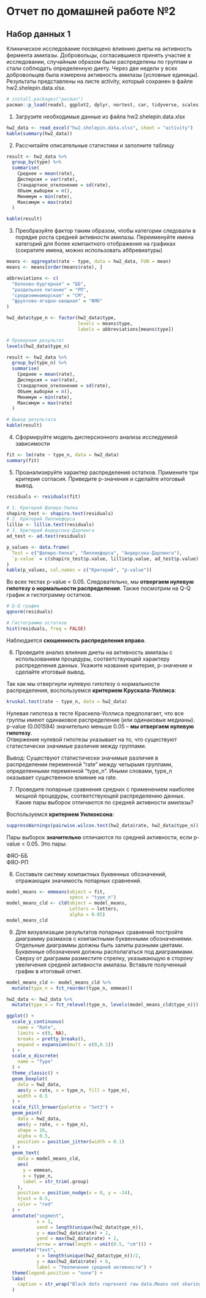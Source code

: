 # Отчет по домашней работе №2

## Набор данных 1

Клиническое исследование посвящено влиянию диеты на активность фермента амилазы. Добровольцы, согласившиеся принять участие в исследовании, случайным образом были распределены по группам и стали соблюдать определенную диету. Через две недели у всех добровольцев была измерена активность амилазы (условные единицы). Результаты представлены на листе activity, который сохранен в файле hw2.shelepin.data.xlsx.

```r
# install.packages("pacman")
pacman::p_load(readxl, ggplot2, dplyr, nortest, car, tidyverse, scales, emmeans, multcomp, multcompView, gtsummary, knitr)
```

1. Загрузите необходимые данные из файла hw2.shelepin.data.xlsx

```r
hw2_data <- read_excel("hw2.shelepin.data.xlsx", sheet = "activity")
kable(summary(hw2_data))
```

2. Рассчитайте описательные статистики и заполните таблицу

```r
result <- hw2_data %>%
  group_by(type) %>%
  summarise(
    Среднее = mean(rate),
    Дисперсия = var(rate),
    Стандартное_отклонение = sd(rate),
    Объем_выборки = n(),
    Минимум = min(rate),
    Максимум = max(rate)
  )

kable(result)
```

3. Преобразуйте фактор таким образом, чтобы категории следовали в порядке роста средней активности амилазы. Переименуйте имена категорий для более компактного отображения на графиках (сократите имена, можно использовать аббревиатуры)

```r
means <- aggregate(rate ~ type, data = hw2_data, FUN = mean)
means <- means[order(means$rate), ]

abbreviations <- c(
  "белково-бургерная" = "ББ",
  "раздельное питание" = "РП",
  "средиземноморская" = "СМ",
  "фруктово-ягодно-овощная" = "ФЯО"
)

hw2_data$type_n <- factor(hw2_data$type, 
                          levels = means$type,
                          labels = abbreviations[means$type])

# Проверяем результат
levels(hw2_data$type_n)
```

```r
result <- hw2_data %>%
  group_by(type_n) %>%
  summarise(
    Среднее = mean(rate),
    Дисперсия = var(rate),
    Стандартное_отклонение = sd(rate),
    Объем_выборки = n(),
    Минимум = min(rate),
    Максимум = max(rate)
  )

# Вывод результата
kable(result)
```

4. Сформируйте модель дисперсионного анализа исследуемой зависимости

```r
fit <- lm(rate ~ type_n, data = hw2_data)
summary(fit)
```
5. Проанализируйте характер распределения остатков. Примените три критерия согласия. Приведите p-значения и сделайте итоговый вывод.

```r
residuals <- residuals(fit)

# 1. Критерий Шапиро-Уилка
shapiro_test <- shapiro.test(residuals)
# 2. Критерий Лиллиефорса
lillie <- lillie.test(residuals)
# 3. Критерий Андерсона-Дарлинга
ad_test <- ad.test(residuals)
```

```r
p_values <- data.frame(
  Test = c("Шапиро-Уилка", "Лиллиефорса", "Андерсона-Дарлинга"),
  `p-value` = c(shapiro_test$p.value, lillie$p.value, ad_test$p.value)
)
kable(p_values, col.names = c("Критерий", "p-value"))
```

Во всех тестах p-value < 0.05. Следовательно, мы **отвергаем нулевую гипотезу о нормальности распределения**.
Также посмотрим на Q-Q график и гистограмму остатков.

```r
# Q-Q график
qqnorm(residuals)
```

```r
# Гистограмма остатков
hist(residuals, freq = FALSE)
```
Наблюдается **скошенность распределения вправо**.

6. Проведите анализ влияния диеты на активность амилазы с использованием процедуры, соответствующей характеру распределения данных. Укажите название критерия, p-значение и сделайте итоговый вывод.

Так как мы отвергнули нулевую гипотезу о нормальности распределения, воспользуемся **критерием Крускала-Уоллиса**:

```r
kruskal.test(rate ~ type_n, data = hw2_data)
```
Нулевая гипотеза в тесте Краскела-Уоллиса предполагает, что все группы имеют одинаковое распределение (или одинаковые медианы). p-value (0.001594) значительно меньше 0.05 -- **мы отвергаем нулевую гипотезу**.  
Отвержение нулевой гипотезы указывает на то, что существуют статистически значимые различия между группами.

Вывод: Существуют статистически значимые различия в распределении переменной "rate" между четырьмя группами, определенными переменной "type_n". Иными словами, type_n оказывает существенное влияние на rate.

7. Проведите попарные сравнения средних с применением наиболее мощной процедуры, соответствующей распределению данных. Какие пары выборок отличаются по средней активности амилазы?

Воспользуемся **критерием Уилкоксона**:

```r
suppressWarnings(pairwise.wilcox.test(hw2_data$rate, hw2_data$type_n))
```
Пары выборок **значительно** отличаются по средней активности, если p-value < 0.05. Это пары:

ФЯО-ББ  
ФЯО-РП

8. Составьте систему компактных буквенных обозначений, отражающих значимость попарных сравнений.

```r
model_means <- emmeans(object = fit,
                       specs = "type_n")
model_means_cld <- cld(object = model_means,
                       Letters = letters,
                       alpha = 0.05)
model_means_cld
```
9. Для визуализации результатов попарных сравнений постройте диаграмму размахов с компактными буквенными обозначениями. Отдельные диаграммы должны быть залиты разными цветами. Буквенные обозначения должны располагаться под диаграммами. Сверху от диаграмм разместите стрелку, указывающую в сторону увеличения средней активности амилазы. Вставьте полученный график в итоговый отчет.

```r
model_means_cld <- model_means_cld %>% 
  mutate(type_n = fct_reorder(type_n, emmean))

hw2_data <- hw2_data %>% 
  mutate(type_n = fct_relevel(type_n, levels(model_means_cld$type_n)))

ggplot() +
  scale_y_continuous(
    name = "Rate",
    limits = c(0, NA),
    breaks = pretty_breaks(),
    expand = expansion(mult = c(0,0.1))
  ) +
  scale_x_discrete(
    name = "Type"
  ) +
  theme_classic() +
  geom_boxplot(
    data = hw2_data,
    aes(y = rate, x = type_n, fill = type_n),
    width = 0.5
  ) +
  scale_fill_brewer(palette = "Set3") +
  geom_point(
    data = hw2_data,
    aes(y = rate, x = type_n),
    shape = 16,
    alpha = 0.5,
    position = position_jitter(width = 0.1)
  ) +
  geom_text(
    data = model_means_cld,
    aes(
      y = emmean,
      x = type_n,
      label = str_trim(.group)
    ),
    position = position_nudge(x = 0, y = -24),
    hjust = 0.5,
    color = "red"
  ) +
  annotate("segment", 
           x = 1, 
           xend = length(unique(hw2_data$type_n)), 
           y = max(hw2_data$rate) + 2, 
           yend = max(hw2_data$rate) + 2,
           arrow = arrow(length = unit(0.5, "cm"))) +
  annotate("text", 
           x = length(unique(hw2_data$type_n))/2, 
           y = max(hw2_data$rate) + 6,
           label = "Увеличение средней активности") +
  theme(legend.position = "none") +
  labs(
    caption = str_wrap("Black dots represent raw data.Means not sharing any letter are significantly different at the 5% level of significance.", width = 70)
  )
```
